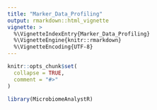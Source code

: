 ```yaml
---
title: "Marker_Data_Profiling"
output: rmarkdown::html_vignette
vignette: >
  %\VignetteIndexEntry{Marker_Data_Profiling}
  %\VignetteEngine{knitr::rmarkdown}
  %\VignetteEncoding{UTF-8}
---
```


```r
knitr::opts_chunk$set(
  collapse = TRUE,
  comment = "#>"
)
```

```r
library(MicrobiomeAnalystR)
```
